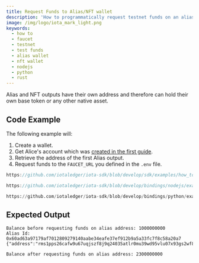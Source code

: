 ```yaml
---
title: Request Funds to Alias/NFT wallet
description: 'How to programmatically request testnet funds on an alias or nft address'
image: /img/logo/iota_mark_light.png
keywords:
  - how to
  - faucet
  - testnet
  - test funds
  - alias wallet
  - nft wallet
  - nodejs
  - python
  - rust
---
```



Alias and NFT outputs have their own address and therefore can hold their own base token or any other native asset.

<AliasNFT />
<TipFaucet />

## Code Example

The following example will:

1. Create a wallet.
2. Get Alice's account which was [created in the first guide](../accounts-and-addresses/create-account.mdx).
3. Retrieve the address of the first Alias output.
4. Request funds to the `FAUCET_URL` you defined in the `.env` file.

<Tabs groupId="language">
<TabItem value="rust" label="Rust">

```rust reference
https://github.com/iotaledger/iota-sdk/blob/develop/sdk/examples/how_tos/alias_wallet/request_funds.rs
```

</TabItem>
<TabItem value="nodejs" label="Nodejs">

```typescript reference
https://github.com/iotaledger/iota-sdk/blob/develop/bindings/nodejs/examples/how_tos/alias_wallet/request-funds.ts
```

</TabItem>
<TabItem value="python" label="Python">

```python reference
https://github.com/iotaledger/iota-sdk/blob/develop/bindings/python/examples/how_tos/alias_wallet/request_funds.py
```

</TabItem>
</Tabs>

## Expected Output

```plaintext
Balance before requesting funds on alias address: 1000000000
Alias Id: 0x60ad63a97179af7012809279140aabe34eafe37ef912b9a5a33fc7f8c58a20a7
{"address":"rms1pps26cafw9u67uqjszf8j9q24035atlr0mu39wd95vlu07x93gs2wf8n29a","waitingRequests":1}

Balance after requesting funds on alias address: 2300000000
```
